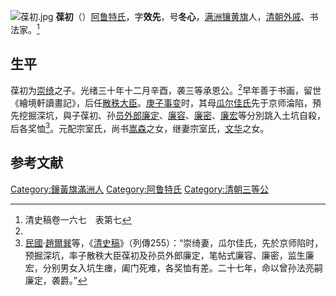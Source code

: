 [[File:葆初.jpg|thumb]]
'''葆初'''（{{bd|1860年||1900年|catIdx=}}）[[阿鲁特氏|阿鲁特氏]]，字'''效先'''，号'''冬心'''，[[满洲镶黄旗|满洲镶黄旗]]人，[[清朝|清朝]][[清朝外戚列表|外戚]]、书法家。<ref name=qing>清史稿卷一六七　表第七</ref>

==生平==
葆初为[[崇绮|崇绮]]之子。光绪三十年十二月辛酉，袭三等承恩公。<ref name=qing/>早年善于书画，留世《繪境軒讀畫記》，后任[[散秩大臣|散秩大臣]]。[[庚子事变|庚子事变]]时，其母[[瓜尔佳氏|瓜尔佳氏]]先于京师淪陷，預先挖掘深坑，與子葆初、孙[[员外郎|员外郎]][[廉定|廉定]]、[[廉容|廉容]]、[[廉密|廉密]]、[[廉宏|廉宏]]等分別跳入土坑自殺，后各奖恤<ref>[[中華民國|民國]]·[[趙爾巽|趙爾巽]]等，《[[清史稿|清史稿]]》（列傳255）：“崇绮妻，瓜尔佳氏，先於京师陷时，预掘深坑，率子散秩大臣葆初及孙员外郎廉定，笔帖式廉容、廉密，监生廉宏，分别男女入坑生瘗，阖门死难，各奖恤有差。二十七年，命以曾孙法亮嗣廉定，袭爵。”</ref>。元配宗室氏，尚书[[嵩森|嵩森]]之女，继妻宗室氏，[[文华|文华]]之女。

==参考文献==
{{reflist}}
{{清朝人物小作品}}
[[Category:鑲黃旗滿洲人|Category:鑲黃旗滿洲人]]
[[Category:阿鲁特氏|Category:阿鲁特氏]]
[[Category:清朝三等公|Category:清朝三等公]]